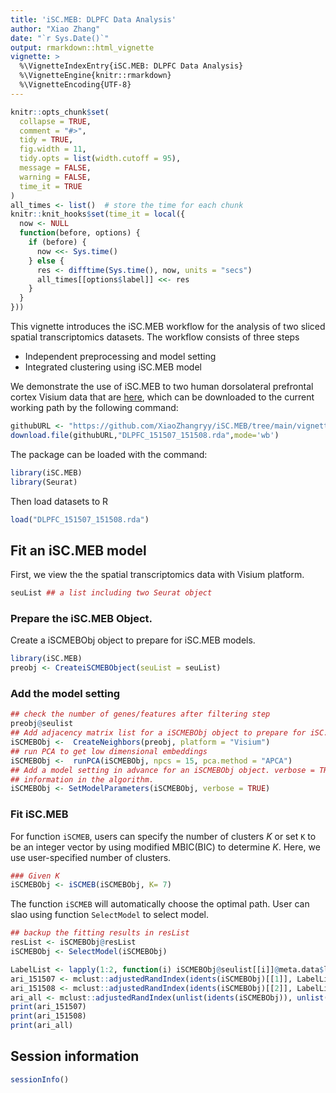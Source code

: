 ```yaml
---
title: 'iSC.MEB: DLPFC Data Analysis'
author: "Xiao Zhang"
date: "`r Sys.Date()`"
output: rmarkdown::html_vignette
vignette: >
  %\VignetteIndexEntry{iSC.MEB: DLPFC Data Analysis}
  %\VignetteEngine{knitr::rmarkdown}
  %\VignetteEncoding{UTF-8}
---
```


```r
knitr::opts_chunk$set(
  collapse = TRUE,
  comment = "#>",
  tidy = TRUE,
  fig.width = 11,
  tidy.opts = list(width.cutoff = 95),
  message = FALSE,
  warning = FALSE,
  time_it = TRUE
)
all_times <- list()  # store the time for each chunk
knitr::knit_hooks$set(time_it = local({
  now <- NULL
  function(before, options) {
    if (before) {
      now <<- Sys.time()
    } else {
      res <- difftime(Sys.time(), now, units = "secs")
      all_times[[options$label]] <<- res
    }
  }
}))
```
  
This vignette introduces the iSC.MEB workflow for the analysis of two sliced spatial transcriptomics datasets. The workflow consists of three steps

* Independent preprocessing and model setting
* Integrated clustering using iSC.MEB model

We demonstrate the use of iSC.MEB to two human dorsolateral prefrontal cortex Visium data that are [here](https://github.com/XiaoZhangryy/iSC.MEB/tree/main/vignettes_data), which can be downloaded to the current working path by the following command:
```r
githubURL <- "https://github.com/XiaoZhangryy/iSC.MEB/tree/main/vignettes_data/DLPFC_151507_151508.rda?raw=true"
download.file(githubURL,"DLPFC_151507_151508.rda",mode='wb')
```

The package can be loaded with the command:
```r
library(iSC.MEB)
library(Seurat)
```

Then load datasets to R 
```r
load("DLPFC_151507_151508.rda")
```

## Fit an iSC.MEB model
First, we view the the spatial transcriptomics data with Visium platform.
```r
seuList ## a list including two Seurat object
```

### Prepare the iSC.MEB Object.

Create a iSCMEBObj object to prepare for iSC.MEB models.
```r
library(iSC.MEB)
preobj <- CreateiSCMEBObject(seuList = seuList)
```
### Add the model setting
```r
## check the number of genes/features after filtering step
preobj@seulist
## Add adjacency matrix list for a iSCMEBObj object to prepare for iSC.MEB model fitting.
iSCMEBObj <-  CreateNeighbors(preobj, platform = "Visium")
## run PCA to get low dimensional embeddings
iSCMEBObj <-  runPCA(iSCMEBObj, npcs = 15, pca.method = "APCA")
## Add a model setting in advance for an iSCMEBObj object. verbose = TRUE helps outputing the
## information in the algorithm.
iSCMEBObj <- SetModelParameters(iSCMEBObj, verbose = TRUE)
```


### Fit iSC.MEB 
For function `iSCMEB`, users can specify the number of clusters $K$ or set `K` to be an integer vector by using modified MBIC(BIC) to determine $K$. Here, we use user-specified number of clusters. 
```r
### Given K
iSCMEBObj <- iSCMEB(iSCMEBObj, K= 7)
```

The function `iSCMEB` will automatically choose the optimal path. User can slao using function `SelectModel` to select model.
```r
## backup the fitting results in resList
resList <- iSCMEBObj@resList
iSCMEBObj <- SelectModel(iSCMEBObj)

LabelList <- lapply(1:2, function(i) iSCMEBObj@seulist[[i]]@meta.data$layer_guess_reordered)
ari_151507 <- mclust::adjustedRandIndex(idents(iSCMEBObj)[[1]], LabelList[[1]])
ari_151508 <- mclust::adjustedRandIndex(idents(iSCMEBObj)[[2]], LabelList[[2]])
ari_all <- mclust::adjustedRandIndex(unlist(idents(iSCMEBObj)), unlist(LabelList))
print(ari_151507)
print(ari_151508)
print(ari_all)
```

## Session information
```r
sessionInfo()
```